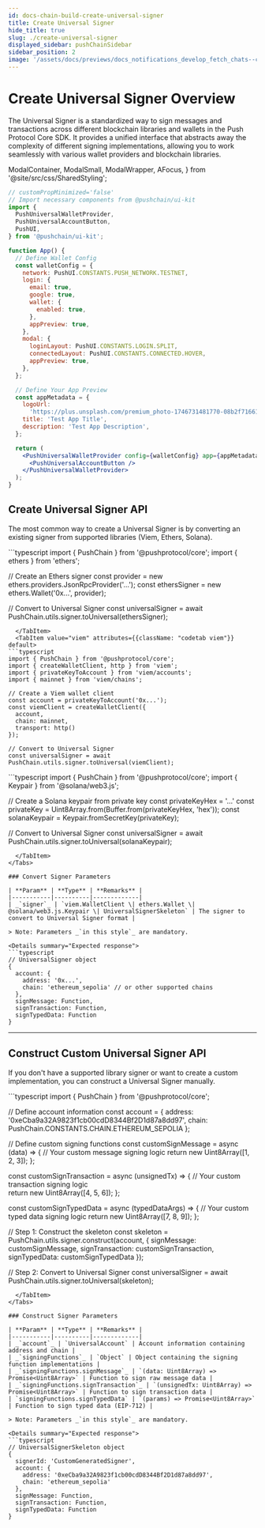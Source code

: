 ```yaml
---
id: docs-chain-build-create-universal-signer
title: Create Universal Signer
hide_title: true
slug: ./create-universal-signer
displayed_sidebar: pushChainSidebar
sidebar_position: 2
image: '/assets/docs/previews/docs_notifications_develop_fetch_chats--create_channel.png'
---
```


# Create Universal Signer Overview

The Universal Signer is a standardized way to sign messages and transactions across different blockchain libraries and wallets in the Push Protocol Core SDK. It provides a unified interface that abstracts away the complexity of different signing implementations, allowing you to work seamlessly with various wallet providers and blockchain libraries.

<head>
  <title>{`Create Universal Signer | Push Chain | Push Documentation`}</title>
</head>

  ModalContainer,
  ModalSmall,
  ModalWrapper,
  AFocus,
} from '@site/src/css/SharedStyling';

```jsx live
// customPropMinimized='false'
// Import necessary components from @pushchain/ui-kit
import {
  PushUniversalWalletProvider,
  PushUniversalAccountButton,
  PushUI,
} from '@pushchain/ui-kit';

function App() {
  // Define Wallet Config
  const walletConfig = {
    network: PushUI.CONSTANTS.PUSH_NETWORK.TESTNET,
    login: {
      email: true,
      google: true,
      wallet: {
        enabled: true,
      },
      appPreview: true,
    },
    modal: {
      loginLayout: PushUI.CONSTANTS.LOGIN.SPLIT,
      connectedLayout: PushUI.CONSTANTS.CONNECTED.HOVER,
      appPreview: true,
    },
  };

  // Define Your App Preview
  const appMetadata = {
    logoUrl:
      'https://plus.unsplash.com/premium_photo-1746731481770-08b2f71661d0?q=80&w=2671&auto=format&fit=crop&ixlib=rb-4.1.0&ixid=M3wxMjA3fDB8MHxwaG90by1wYWdlfHx8fGVufDB8fHx8fA%3D%3D',
    title: 'Test App Title',
    description: 'Test App Description',
  };

  return (
    <PushUniversalWalletProvider config={walletConfig} app={appMetadata}>
      <PushUniversalAccountButton />
    </PushUniversalWalletProvider>
  );
}
```

## Create Universal Signer API

The most common way to create a Universal Signer is by converting an existing signer from supported libraries (Viem, Ethers, Solana).

<Tabs className="codetabs" groupId="create-universal-signer">
  <TabItem value="ethers" attributes={{className: "codetab ethers"}} default>
```typescript
import { PushChain } from '@pushprotocol/core';
import { ethers } from 'ethers';

// Create an Ethers signer
const provider = new ethers.providers.JsonRpcProvider('...');
const ethersSigner = new ethers.Wallet('0x...', provider);

// Convert to Universal Signer
const universalSigner = await PushChain.utils.signer.toUniversal(ethersSigner);

````
  </TabItem>
  <TabItem value="viem" attributes={{className: "codetab viem"}} default>
```typescript
import { PushChain } from '@pushprotocol/core';
import { createWalletClient, http } from 'viem';
import { privateKeyToAccount } from 'viem/accounts';
import { mainnet } from 'viem/chains';

// Create a Viem wallet client
const account = privateKeyToAccount('0x...');
const viemClient = createWalletClient({
  account,
  chain: mainnet,
  transport: http()
});

// Convert to Universal Signer
const universalSigner = await PushChain.utils.signer.toUniversal(viemClient);
````

  </TabItem>
    <TabItem value="solana" attributes={{className: "codetab sol"}}>
```typescript
import { PushChain } from '@pushprotocol/core';
import { Keypair } from '@solana/web3.js';

// Create a Solana keypair from private key
const privateKeyHex = '...'
const privateKey = Uint8Array.from(Buffer.from(privateKeyHex, 'hex'));
const solanaKeypair = Keypair.fromSecretKey(privateKey);

// Convert to Universal Signer
const universalSigner = await PushChain.utils.signer.toUniversal(solanaKeypair);

````
  </TabItem>
</Tabs>

### Convert Signer Parameters

| **Param** | **Type** | **Remarks** |
|-----------|----------|-------------|
| _`signer`_ | `viem.WalletClient \| ethers.Wallet \| @solana/web3.js.Keypair \| UniversalSignerSkeleton` | The signer to convert to Universal Signer format |

> Note: Parameters _`in this style`_ are mandatory.

<Details summary="Expected response">
```typescript
// UniversalSigner object
{
  account: {
    address: '0x...',
    chain: 'ethereum_sepolia' // or other supported chains
  },
  signMessage: Function,
  signTransaction: Function,
  signTypedData: Function
}
````

</Details>

---

## Construct Custom Universal Signer API

If you don't have a supported library signer or want to create a custom implementation, you can construct a Universal Signer manually.

<Tabs className="codetabs" groupId="code-examples">
  <TabItem value="js" attributes={{className: "codetab js"}} default>
```typescript
import { PushChain } from '@pushprotocol/core';

// Define account information
const account = {
address: '0xeCba9a32A9823f1cb00cdD8344Bf2D1d87a8dd97',
chain: PushChain.CONSTANTS.CHAIN.ETHEREUM_SEPOLIA
};

// Define custom signing functions
const customSignMessage = async (data) => {
// Your custom message signing logic
return new Uint8Array([1, 2, 3]);
};

const customSignTransaction = async (unsignedTx) => {
// Your custom transaction signing logic  
 return new Uint8Array([4, 5, 6]);
};

const customSignTypedData = async (typedDataArgs) => {
// Your custom typed data signing logic
return new Uint8Array([7, 8, 9]);
};

// Step 1: Construct the skeleton
const skeleton = PushChain.utils.signer.construct(account, {
signMessage: customSignMessage,
signTransaction: customSignTransaction,
signTypedData: customSignTypedData
});

// Step 2: Convert to Universal Signer
const universalSigner = await PushChain.utils.signer.toUniversal(skeleton);

````
  </TabItem>
</Tabs>

### Construct Signer Parameters

| **Param** | **Type** | **Remarks** |
|-----------|----------|-------------|
| _`account`_ | `UniversalAccount` | Account information containing address and chain |
| _`signingFunctions`_ | `Object` | Object containing the signing function implementations |
| _`signingFunctions.signMessage`_ | `(data: Uint8Array) => Promise<Uint8Array>` | Function to sign raw message data |
| _`signingFunctions.signTransaction`_ | `(unsignedTx: Uint8Array) => Promise<Uint8Array>` | Function to sign transaction data |
| `signingFunctions.signTypedData` | `(params) => Promise<Uint8Array>` | Function to sign typed data (EIP-712) |

> Note: Parameters _`in this style`_ are mandatory.

<Details summary="Expected response">
```typescript
// UniversalSignerSkeleton object
{
  signerId: 'CustomGeneratedSigner',
  account: {
    address: '0xeCba9a32A9823f1cb00cdD8344Bf2D1d87a8dd97',
    chain: 'ethereum_sepolia'
  },
  signMessage: Function,
  signTransaction: Function,
  signTypedData: Function
}
````

</Details>

